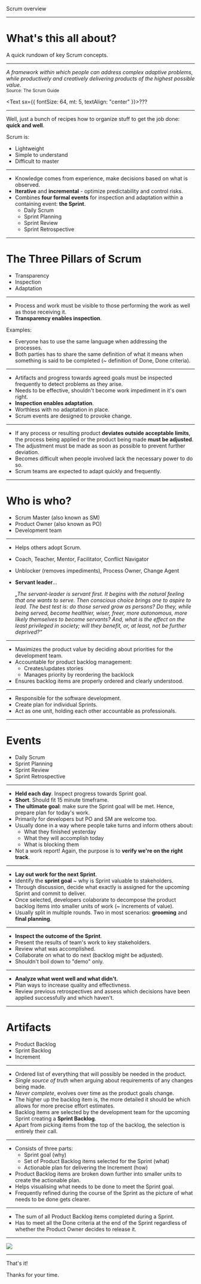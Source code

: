 



<Head>
  <title>Scrum overview | Fragaria tech talks</title>
  <link rel="preload" href="https://res.cloudinary.com/fragaria/raw/upload/v1534234755/fragaria.cz/fonts/TriviaGroteskN2-Bold.woff" as="font" type="font/woff" crossorigin />
  <link rel="preconnect" href="https://fonts.gstatic.com" />
  <link href="https://fonts.googleapis.com/css2?family=Fira+Sans:ital,wght@0,400;0,600;1,400;1,600&amp;display=swap" rel="stylesheet" />
</Head>

<IntroLayout author="Filip Vařecha">Scrum overview</IntroLayout>

---

<KeyStatementLayout>

# What's this all about?

A quick rundown of key Scrum concepts.

</KeyStatementLayout>

---

<BaseLayout title="What is Scrum?">

<Box bg="gray900" p={4}>
  <i>A framework within which people can address complex adaptive problems, while productively and creatively delivering products of the highest possible value.</i>
  <br/>
  <Text mt={4}><small>Source: The Scrum Guide</small></Text>
</Box>

<Text sx={{ fontSize: 64, mt: 5, textAlign: "center" }}>???</Text>

</BaseLayout>

---

<BaseLayout title="What is Scrum?">

Well, just a bunch of recipes how to organize stuff to get the job done: **quick and well**.

Scrum is:

<Steps>

- Lightweight
- Simple to understand
- Difficult to master

</Steps>

</BaseLayout>

---

<BaseLayout title="Basic principles">

<Steps>

- Knowledge comes from experience, make decisions based on what is observed.
- **Iterative** and **incremental** - optimize predictability and control risks.
- Combines **four formal events** for inspection and adaptation within a containing event: **the Sprint**.
  - Daily Scrum
  - Sprint Planning
  - Sprint Review
  - Sprint Retrospective

</Steps>

</BaseLayout>

---

<KeyStatementLayout>

# The Three Pillars of Scrum

<Steps>

<ul style={{ listStyleType: "none", padding: 0 }}>

<li>Transparency</li>
<li>Inspection</li>
<li>Adaptation</li>

</ul>

</Steps>

</KeyStatementLayout>

---

<BaseLayout title="The Three Pillars of Scrum: Transparency">

- Process and work must be visible to those performing the work as well as those receiving it.
- **Transparency enables inspection**.

Examples:

- Everyone has to use the same language when addressing the processes.
- Both parties has to share the same definition of what it means when something is said to be completed (~ definition of Done, Done criteria).

</BaseLayout>

---

<BaseLayout title="The Three Pillars of Scrum: Inspection">

- Artifacts and progress towards agreed goals must be inspected frequently to detect problems as they arise.
- Needs to be effective, shouldn't become work impediment in it's own right.
- **Inspection enables adaptation**.
- Worthless with no adaptation in place.
- Scrum events are designed to provoke change.

</BaseLayout>

---

<BaseLayout title="The Three Pillars of Scrum: Adaptation">

- If any process or resulting product **deviates outside acceptable limits**, the process being applied or the product being made **must be adjusted**.
- The adjustment must be made as soon as possible to prevent further deviation.
- Becomes difficult when people involved lack the necessary power to do so.
- Scrum teams are expected to adapt quickly and frequently.

</BaseLayout>

---

<KeyStatementLayout>

# Who is who?

<Steps>

<ul style={{ listStyleType: "none", padding: 0 }}>

<li>Scrum Master (also known as SM)</li>
<li>Product Owner (also known as PO)</li>
<li>Development team</li>

</ul>

</Steps>

</KeyStatementLayout>

---

<BaseLayout title="Scrum Master">

<Steps>

- Helps others adopt Scrum.
- Coach, Teacher, Mentor, Facilitator, Conflict Navigator
- Unblocker (removes impediments), Process Owner, Change Agent
- <strong>Servant leader</strong>...<br/>

  <i>„The servant-leader is servant first. It begins with the natural feeling that one wants to serve. Then conscious choice brings one to aspire to lead. The best test is: do those served grow as persons? Do they, while being served, become healthier, wiser, freer, more autonomous, more likely themselves to become servants? And, what is the effect on the least privileged in society; will they benefit, or, at least, not be further deprived?“</i>

</Steps>


</BaseLayout>

---

<BaseLayout title="Product Owner">

<Steps>

- Maximizes the product value by deciding about priorities for the development team.
- Accountable for product backlog management:
  - Creates/updates stories
  - Manages priority by reordering the backlock
- Ensures backlog items are properly ordered and clearly understood.

</Steps>

</BaseLayout>

---

<BaseLayout title="Development team">

<Steps>

- Responsible for the software development.
- Create plan for individual Sprints.
- Act as one unit, holding each other accountable as professionals.

</Steps>

</BaseLayout>

---

<KeyStatementLayout>

# Events

<Steps>

<ul style={{ listStyleType: "none", padding: 0 }}>

<li>Daily Scrum</li>
<li>Sprint Planning</li>
<li>Sprint Review</li>
<li>Sprint Retrospective</li>

</ul>

</Steps>

</KeyStatementLayout>

---

<BaseLayout title="Daily Scrum">

<Steps>

- **Held each day**. Inspect progress towards Sprint goal.
- **Short**. Should fit 15 minute timeframe.
- **The ultimate goal**: make sure the Sprint goal will be met. Hence, prepare plan for today's work.
- Primarily for developers but PO and SM are welcome too.
- Usually done in a way where people take turns and inform others about:
  - What they finished yesterday
  - What they will accomplish today
  - What is blocking them
- Not a work report! Again, the purpose is to <strong>verify we're on the right track</strong>.

</Steps>

</BaseLayout>

---

<BaseLayout title="Sprint Planning">

<Steps>

- **Lay out work for the next Sprint**.
- Identify the **sprint goal** ~ why is Sprint valuable to stakeholders.
- Through discussion, decide what exactly is assigned for the upcoming Sprint and commit to deliver.
- Once selected, developers colaborate to decompose the product backlog items into smaller units of work (~ increments of value).
- Usually split in multiple rounds. Two in most scenarios: **grooming** and **final planning**.

</Steps>

</BaseLayout>

---

<BaseLayout title="Sprint Review">

<Steps>

- **Inspect the outcome of the Sprint**.
- Present the results of team's work to key stakeholders.
- Review what was accomplished.
- Collaborate on what to do next (backlog might be adjusted).
- Shouldn't boil down to "demo" only.

</Steps>

</BaseLayout>

---

<BaseLayout title="Sprint Retrospective">

<Steps>

- **Analyze what went well and what didn't.**
- Plan ways to increase quality and effectivness.
- Review previous retrospectives and assess which decisions have been applied successfully and which haven't.

</Steps>

</BaseLayout>

---

<KeyStatementLayout>

# Artifacts

<Steps>

<ul style={{ listStyleType: "none", padding: 0 }}>

<li>Product Backlog</li>
<li>Sprint Backlog</li>
<li>Increment</li>

</ul>

</Steps>

</KeyStatementLayout>

---

<BaseLayout title="Product Backlog">

<Steps>

- Ordered list of everything that will possibly be needed in the product.
- *Single source of truth* when arguing about requirements of any changes being made.
- *Never complete*, evolves over time as the product goals change.
- The higher up the backlog item is, the more detailed it should be which allows for more precise effort estimates.
- Backlog items are selected by the development team for the upcoming Sprint creating a <strong>Sprint Backlog</strong>.
- Apart from picking items from the top of the backlog, the selection is entirely their call.

</Steps>

</BaseLayout>

---

<BaseLayout title="Sprint Backlog">

<Steps>

- Consists of three parts:
  - Sprint goal (why)
  - Set of Product Backlog items selected for the Sprint (what)
  - Actionable plan for delivering the Increment (how)
- Product Backlog items are broken down further into smaller units to create the actionable plan.
- Helps visualising what needs to be done to meet the Sprint goal.
- Frequently refined during the course of the Sprint as the picture of what needs to be done gets clearer.

</Steps>

</BaseLayout>

---

<BaseLayout title="Increment">

<Steps>

- The sum of all Product Backlog items completed during a Sprint.
- Has to meet all the Done criteria at the end of the Sprint regardless of whether the Product Owner decides to release it.

</Steps>

</BaseLayout>

---

<BaseLayout title="Scrum overview">
<img src={overview} style={{height: "100%"}} />
</BaseLayout>

---

<FinalLayout>

That's it!

Thanks for your time.

</FinalLayout>
